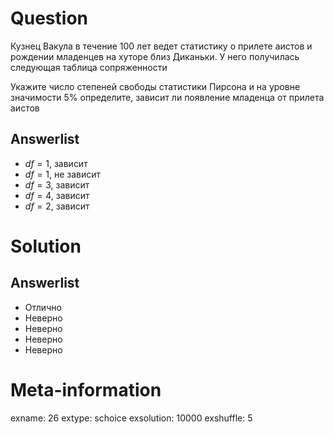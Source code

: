 Question
========
   Кузнец Вакула в течение 100 лет ведет статистику о прилете аистов и рождении младенцев на хуторе близ Диканьки. У него получилась следующая таблица сопряженности

\begin{center}
\begin{tabular}{lrr} \toprule
& Аисты прилетали  & Аисты не прилетали \\
\midrule
Появлялся младенец & 30 & 10 \\
Не появлялся младенец & 30 & 30 \\
\bottomrule
\end{tabular}
\end{center}

Укажите число степеней свободы статистики Пирсона и на уровне значимости 5\% определите, зависит ли появление младенца от прилета аистов

  

Answerlist
----------
*  $df=1$, зависит
*  $df=1$, не зависит
*  $df=3$, зависит
*  $df=4$, зависит
*  $df=2$, зависит

Solution
========

Answerlist
----------
*  Отлично
*  Неверно
*  Неверно
*  Неверно
*  Неверно

Meta-information
================
exname: 26
extype: schoice
exsolution: 10000
exshuffle: 5
